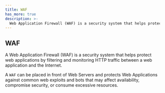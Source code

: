 ```yaml
---
title: WAF
has_more: true
description: >-
  Web Application Firewall (WAF) is a security system that helps protect web applications.
---
```


## WAF

A Web Application Firewall (WAF) is a security system that helps protect web applications by filtering and monitoring HTTP traffic between a web application and the Internet.

A `WAF` can be placed in front of Web Servers and protects Web Applications against common web exploits and bots that may affect availability, compromise security, or consume excessive resources.